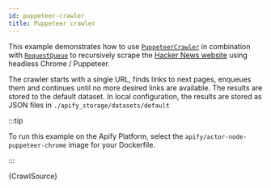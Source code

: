 ```yaml
---
id: puppeteer-crawler
title: Puppeteer crawler
---
```




This example demonstrates how to use [`PuppeteerCrawler`](/docs/api/puppeteer-crawler)
in combination with [`RequestQueue`](/docs/api/request-queue) to recursively scrape the
[Hacker News website](https://news.ycombinator.com) using headless Chrome / Puppeteer.

The crawler starts with a single URL, finds links to next pages,
enqueues them and continues until no more desired links are available.
The results are stored to the default dataset. In local configuration, the results are stored as
JSON files in `./apify_storage/datasets/default`

:::tip

To run this example on the Apify Platform, select the `apify/actor-node-puppeteer-chrome` image for your Dockerfile.

:::

<CodeBlock className="language-js">
	{CrawlSource}
</CodeBlock>
